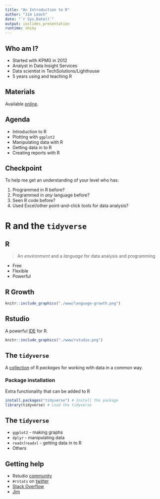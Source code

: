 ```yaml
---
title: "An Introduction to R"
author: "Jim Leach"
date: "`r Sys.Date()`"
output: ioslides_presentation
runtime: shiny
---
```


## Who am I?

* Started with KPMG in 2012
* Analyst in Data Insight Services
* Data scientist in TechSolutions/Lighthouse
* 5 years using and teaching R

## Materials

Available
[online](https://hdp-service.uk.kworld.kpmg.com/stash/projects/JL/repos/r-training/browse).

## Agenda

* Introduction to R
* Plotting with `ggplot2`
* Manipulating data with R
* Getting data in to R
* Creating reports with R

## Checkpoint

To help me get an understanding of your level who has:

1. Programmed in R before?
2. Programmed in _any_ language before?
3. Seen R code before?
4. Used Excel/other point-and-click tools for data analysis?

# R and the `tidyverse`

## R

> An _environment_ and a _language_ for data analysis and programming

* Free
* Flexible
* Powerful

## R Growth

```r
knitr::include_graphics("./www/language-growth.png")
```

## Rstudio

A powerful [IDE](http://www.rstudio.com/) for R. 

```r
knitr::include_graphics("./www/rstudio.png")
```

## The `tidyverse`

A [collection](https://www.tidyverse.org/) of R _packages_ for working with data in a common way.

### Package installation

Extra functionality that can be added to R

```r
install.packages("tidyverse") # Install the package
library(tidyverse) # Load the tidyverse
```

## The `tidyverse`

* `ggplot2` - making graphs
* `dplyr` - manipulating data
* `readr`/`readxl` - getting data in to R
* Others

## Getting help

* Rstudio [community](https://community.rstudio.com/)
* `#rstats` on [twitter](https://twitter.com/search?q=%23rstats)
* [Stack Overflow](https://stackoverflow.com/questions/tagged/r) 
* [Jim](mailto:jim.leach@kpmg.co.uk)



